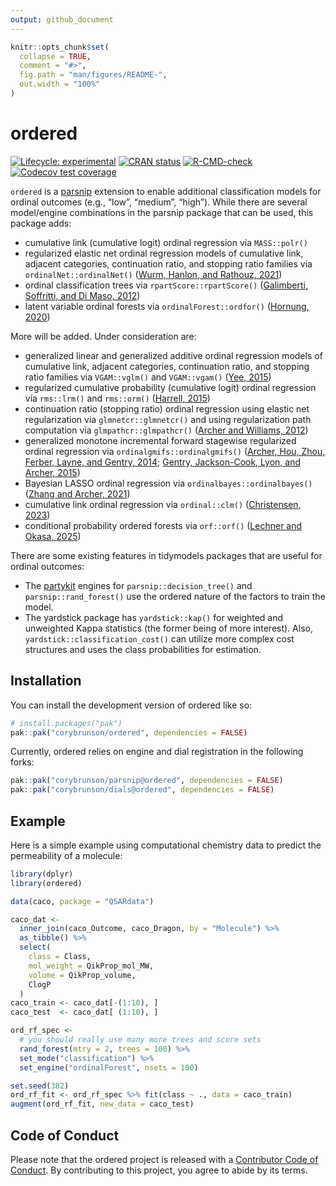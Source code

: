 ```yaml
---
output: github_document
---
```


<!-- README.md is generated from README.Rmd. Please edit that file -->

```r
knitr::opts_chunk$set(
  collapse = TRUE,
  comment = "#>",
  fig.path = "man/figures/README-",
  out.width = "100%"
)
```

# ordered

<!-- badges: start -->
[![Lifecycle: experimental](https://img.shields.io/badge/lifecycle-experimental-orange.svg)](https://lifecycle.r-lib.org/articles/stages.html#experimental)
[![CRAN status](https://www.r-pkg.org/badges/version/ordered)](https://CRAN.R-project.org/package=ordered)
[![R-CMD-check](https://github.com/corybrunson/ordered/actions/workflows/R-CMD-check.yaml/badge.svg)](https://github.com/corybrunson/ordered/actions/workflows/R-CMD-check.yaml)
[![Codecov test coverage](https://codecov.io/gh/corybrunson/ordered/branch/main/graph/badge.svg)](https://app.codecov.io/gh/corybrunson/ordered?branch=main)
<!-- badges: end -->

`ordered` is a [parsnip](https://parsnip.tidymodels.org/) extension to enable additional classification models for ordinal outcomes (e.g., "low", "medium", "high"). While there are several model/engine combinations in the parsnip package that can be used, this package adds:

 - cumulative link (cumulative logit) ordinal regression via `MASS::polr()`
 - regularized elastic net ordinal regression models of cumulative link, adjacent categories, continuation ratio, and stopping ratio families via `ordinalNet::ordinalNet()` ([Wurm, Hanlon, and Rathouz, 2021](https://doi.org/10.18637/jss.v099.i06))
 - ordinal classification trees via `rpartScore::rpartScore()` ([Galimberti, Soffritti, and Di Maso, 2012](https://doi.org/10.18637/jss.v047.i10))
 - latent variable ordinal forests via `ordinalForest::ordfor()` ([Hornung, 2020](https://doi.org/10.1007/s00357-018-9302-x))

More will be added. Under consideration are:

 - generalized linear and generalized additive ordinal regression models of cumulative link, adjacent categories, continuation ratio, and stopping ratio families via `VGAM::vglm()` and `VGAM::vgam()` ([Yee, 2015](https://doi.org/10.18637/jss.v032.i10))
 - regularized cumulative probability (cumulative logit) ordinal regression via `rms::lrm()` and `rms::orm()` ([Harrell, 2015](https://doi.org/10.1007/978-3-319-19425-7))
 - continuation ratio (stopping ratio) ordinal regression using elastic net regularization via `glmnetcr::glmnetcr()` and using regularization path computation via `glmpathcr::glmpathcr()` ([Archer and Williams, 2012](https://doi.org/10.1002/sim.4484))
 - generalized monotone incremental forward stagewise regularized ordinal regression via `ordinalgmifs::ordinalgmifs()` ([Archer, Hou, Zhou, Ferber, Layne, and Gentry, 2014](https://doi.org/10.4137/CIN.S20806); [Gentry, Jackson-Cook, Lyon, and Archer, 2015](https://doi.org/10.4137/CIN.S17277))
 - Bayesian LASSO ordinal regression via `ordinalbayes::ordinalbayes()` ([Zhang and Archer, 2021](https://doi.org/10.1186%2Fs12859-021-04432-w))
 - cumulative link ordinal regression via `ordinal::clm()` ([Christensen, 2023](https://cran.uni-muenster.de/web/packages/ordinal/vignettes/clm_article.pdf))
 - conditional probability ordered forests via `orf::orf()` ([Lechner and Okasa, 2025](https://doi.org/10.1007/s00181-024-02646-4))

There are some existing features in tidymodels packages that are useful for ordinal outcomes: 

 - The [partykit](https://cran.r-project.org/package=partykit) engines for `parsnip::decision_tree()` and `parsnip::rand_forest()` use the ordered nature of the factors to train the model. 
 - The yardstick package has `yardstick::kap()` for weighted and unweighted Kappa statistics (the former being of more interest). Also, `yardstick::classification_cost()` can utilize more complex cost structures and uses the class probabilities for estimation. 

## Installation

You can install the development version of ordered like so:

``` r
# install.packages("pak")
pak::pak("corybrunson/ordered", dependencies = FALSE)
```

Currently, ordered relies on engine and dial registration in the following forks:

``` r
pak::pak("corybrunson/parsnip@ordered", dependencies = FALSE)
pak::pak("corybrunson/dials@ordered", dependencies = FALSE)
```

## Example

Here is a simple example using computational chemistry data to predict the permeability of a molecule: 

```r
library(dplyr)
library(ordered)

data(caco, package = "QSARdata")

caco_dat <-
  inner_join(caco_Outcome, caco_Dragon, by = "Molecule") %>%
  as_tibble() %>%
  select(
    class = Class,
    mol_weight = QikProp_mol_MW,
    volume = QikProp_volume,
    ClogP
  )
caco_train <- caco_dat[-(1:10), ]
caco_test  <- caco_dat[ (1:10), ]

ord_rf_spec <- 
  # you should really use many more trees and score sets
  rand_forest(mtry = 2, trees = 100) %>%
  set_mode("classification") %>%
  set_engine("ordinalForest", nsets = 100)

set.seed(382)
ord_rf_fit <- ord_rf_spec %>% fit(class ~ ., data = caco_train)
augment(ord_rf_fit, new_data = caco_test)
```

## Code of Conduct

Please note that the ordered project is released with a [Contributor Code of Conduct](https://contributor-covenant.org/version/2/1/CODE_OF_CONDUCT.html). By contributing to this project, you agree to abide by its terms.
